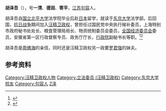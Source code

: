 '''胡泽吾'''（{{bd|1906年||？||CatIdx=Hu胡}}），号'''一清'''、'''德润'''、'''寄平'''，[[江苏|江苏]][[句容|句容]]人。

胡泽吾自[[国立北平大学|国立北平大学]]法学院毕业后赴[[日本|日本]]留学，就读于[[东京大学|东京大学]]法学部。后回国，[[抗日战争|抗日战争]]期间加入[[汪精卫政权|汪精卫政权]]，曾担任过国民党中央执行候补委员，上海特别市政府秘书处处长、粮食管理局局长、物资统制委员会委员，[[全国经济委员会_(汪精卫政权)|全国经济委员会]]委员，安徽省第一区行政督察专员、政务厅厅长，[[行政院_(汪精卫政权)|行政院]]副秘书长等职。<ref>{{cite book|title=《中日关系全书》|publisher=辽海出版社|year=1999}}</ref><ref>{{cite book|title=《辛亥以来人物年里录》|author=邵延淼|publisher=江苏教育出版社}}</ref>

胡泽吾是[[周佛海|周佛海]]的亲信，同时还是汪精卫政权另一政要[[罗君强|罗君强]]的妹夫。

== 参考资料 ==
{{reflist}}

{{中国政治人物小作品}}

{{DEFAULTSORT:Hu胡}}
[[Category:汪精卫政权人物|Category:汪精卫政权人物]]
[[Category:立法委员_(汪精卫政权)|Category:立法委员 (汪精卫政权)]]
[[Category:东京大学校友|Category:东京大学校友]]
[[Category:句容人|Category:句容人]]
[[Category:胡姓|Z泽]]